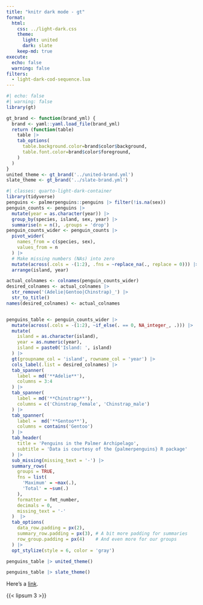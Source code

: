 ```yaml
---
title: "knitr dark mode - gt"
format:
  html:
    css: ../light-dark.css
    theme:
      light: united
      dark: slate
    keep-md: true
execute:
  echo: false
  warning: false
filters:
  - light-dark-cod-sequence.lua
---
```


```r
#| echo: false
#| warning: false
library(gt)

gt_brand <- function(brand_yml) {
  brand <- yaml::yaml.load_file(brand_yml)
  return (function(table)
    table |>
    tab_options(
      table.background.color=brand$color$background,
      table.font.color=brand$color$foreground,
    )
  )
}
united_theme <- gt_brand('../united-brand.yml')
slate_theme <- gt_brand('../slate-brand.yml')
```

```r
#| classes: quarto-light-dark-container
library(tidyverse)
penguins <- palmerpenguins::penguins |> filter(!is.na(sex))
penguin_counts <- penguins |>
  mutate(year = as.character(year)) |>
  group_by(species, island, sex, year) |>
  summarise(n = n(), .groups = 'drop')
penguin_counts_wider <- penguin_counts |>
  pivot_wider(
    names_from = c(species, sex),
    values_from = n
  ) |>
  # Make missing numbers (NAs) into zero
  mutate(across(.cols = -(1:2), .fns = ~replace_na(., replace = 0))) |>
  arrange(island, year)

actual_colnames <- colnames(penguin_counts_wider)
desired_colnames <- actual_colnames |>
  str_remove('(Adelie|Gentoo|Chinstrap)_') |>
  str_to_title()
names(desired_colnames) <- actual_colnames


penguins_table <- penguin_counts_wider |>
  mutate(across(.cols = -(1:2), ~if_else(. == 0, NA_integer_, .))) |>
  mutate(
    island = as.character(island),
    year = as.numeric(year),
    island = paste0('Island: ', island)
  ) |>
  gt(groupname_col = 'island', rowname_col = 'year') |>
  cols_label(.list = desired_colnames) |>
  tab_spanner(
    label = md('**Adelie**'),
    columns = 3:4
  ) |>
  tab_spanner(
    label = md('**Chinstrap**'),
    columns = c('Chinstrap_female', 'Chinstrap_male')
  ) |>
  tab_spanner(
    label =  md('**Gentoo**'),
    columns = contains('Gentoo')
  ) |>
  tab_header(
    title = 'Penguins in the Palmer Archipelago',
    subtitle = 'Data is courtesy of the {palmerpenguins} R package'
  ) |>
  sub_missing(missing_text = '-') |>
  summary_rows(
    groups = TRUE,
    fns = list(
      'Maximum' = ~max(.),
      'Total' = ~sum(.)
    ),
    formatter = fmt_number,
    decimals = 0,
    missing_text = '-'
  )  |>
  tab_options(
    data_row.padding = px(2),
    summary_row.padding = px(3), # A bit more padding for summaries
    row_group.padding = px(4)    # And even more for our groups
  ) |>
  opt_stylize(style = 6, color = 'gray')

penguins_table |> united_theme()

penguins_table |> slate_theme()
```

Here's a [link](https://example.com).

{{< lipsum 3 >}}
